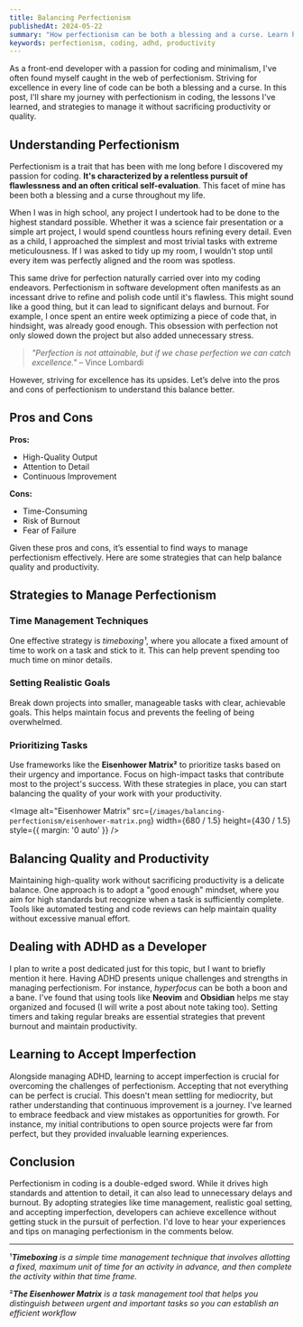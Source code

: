 ```yaml
---
title: Balancing Perfectionism
publishedAt: 2024-05-22
summary: "How perfectionism can be both a blessing and a curse. Learn how to overcome all of the challenges it entails."
keywords: perfectionism, coding, adhd, productivity
---
```


As a front-end developer with a passion for coding and minimalism, I've often found myself caught in the web of perfectionism. Striving for excellence in every line of code can be both a blessing and a curse. In this post, I'll share my journey with perfectionism in coding, the lessons I've learned, and strategies to manage it without sacrificing productivity or quality.

## Understanding Perfectionism

Perfectionism is a trait that has been with me long before I discovered my passion for coding. **It's characterized by a relentless pursuit of flawlessness and an often critical self-evaluation**. This facet of mine has been both a blessing and a curse throughout my life.

When I was in high school, any project I undertook had to be done to the highest standard possible. Whether it was a science fair presentation or a simple art project, I would spend countless hours refining every detail. Even as a child, I approached the simplest and most trivial tasks with extreme meticulousness. If I was asked to tidy up my room, I wouldn't stop until every item was perfectly aligned and the room was spotless.

This same drive for perfection naturally carried over into my coding endeavors. Perfectionism in software development often manifests as an incessant drive to refine and polish code until it's flawless. This might sound like a good thing, but it can lead to significant delays and burnout. For example, I once spent an entire week optimizing a piece of code that, in hindsight, was already good enough. This obsession with perfection not only slowed down the project but also added unnecessary stress.

> *"Perfection is not attainable, but if we chase perfection we can catch excellence."* – Vince Lombardi

However, striving for excellence has its upsides. Let’s delve into the pros and cons of perfectionism to understand this balance better.

## Pros and Cons
**Pros:**
- High-Quality Output
- Attention to Detail
- Continuous Improvement

**Cons:**
- Time-Consuming
- Risk of Burnout
- Fear of Failure

Given these pros and cons, it’s essential to find ways to manage perfectionism effectively. Here are some strategies that can help balance quality and productivity.
## Strategies to Manage Perfectionism
### Time Management Techniques
One effective strategy is *timeboxing¹*, where you allocate a fixed amount of time to work on a task and stick to it. This can help prevent spending too much time on minor details.

### Setting Realistic Goals
Break down projects into smaller, manageable tasks with clear, achievable goals. This helps maintain focus and prevents the feeling of being overwhelmed.

### Prioritizing Tasks
Use frameworks like the **Eisenhower Matrix²** to prioritize tasks based on their urgency and importance. Focus on high-impact tasks that contribute most to the project's success. With these strategies in place, you can start balancing the quality of your work with your productivity.

<Image
  alt="Eisenhower Matrix"
  src={`/images/balancing-perfectionism/eisenhower-matrix.png`}
  width={680 / 1.5}
  height={430 / 1.5}
  style={{ margin: '0 auto' }}
/>

## Balancing Quality and Productivity
Maintaining high-quality work without sacrificing productivity is a delicate balance. One approach is to adopt a "good enough" mindset, where you aim for high standards but recognize when a task is sufficiently complete. Tools like automated testing and code reviews can help maintain quality without excessive manual effort.

## Dealing with ADHD as a Developer
I plan to write a post dedicated just for this topic, but I want to briefly mention it here. Having ADHD presents unique challenges and strengths in managing perfectionism. For instance, *hyperfocus* can be both a boon and a bane. I've found that using tools like **Neovim** and **Obsidian** helps me stay organized and focused (I will write a post about note taking too). Setting timers and taking regular breaks are essential strategies that prevent burnout and maintain productivity.

## Learning to Accept Imperfection
Alongside managing ADHD, learning to accept imperfection is crucial for overcoming the challenges of perfectionism.
Accepting that not everything can be perfect is crucial. This doesn't mean settling for mediocrity, but rather understanding that continuous improvement is a journey. I've learned to embrace feedback and view mistakes as opportunities for growth. For instance, my initial contributions to open source projects were far from perfect, but they provided invaluable learning experiences.

## Conclusion
Perfectionism in coding is a double-edged sword. While it drives high standards and attention to detail, it can also lead to unnecessary delays and burnout. By adopting strategies like time management, realistic goal setting, and accepting imperfection, developers can achieve excellence without getting stuck in the pursuit of perfection. I'd love to hear your experiences and tips on managing perfectionism in the comments below.

---

¹***Timeboxing** is a simple time management technique that involves allotting a fixed, maximum unit of time for an activity in advance, and then complete the activity within that time frame.*

²***The Eisenhower Matrix** is a task management tool that helps you distinguish between urgent and important tasks so you can establish an efficient workflow*
